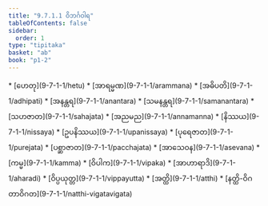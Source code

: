 ```yaml
---
title: "9.7.1.1 ဝိဘင်္ဂဝါရ"
tableOfContents: false
sidebar:
  order: 1
type: "tipitaka"
basket: "ab"
book: "p1-2"
---
```



<DynamicBreadcrumb />



<TableOfContents book="p1-2" section="9.7.1.1">
* [ဟေတု](9-7-1-1/hetu)
* [အာရမ္မဏ](9-7-1-1/arammana)
* [အဓိပတိ](9-7-1-1/adhipati)
* [အနန္တရ](9-7-1-1/anantara)
* [သမနန္တရ](9-7-1-1/samanantara)
* [သဟဇာတ](9-7-1-1/sahajata)
* [အညမည](9-7-1-1/annamanna)
* [နိဿယ](9-7-1-1/nissaya)
* [ဥပနိဿယ](9-7-1-1/upanissaya)
* [ပုရေဇာတ](9-7-1-1/purejata)
* [ပစ္ဆာဇာတ](9-7-1-1/pacchajata)
* [အာသေဝန](9-7-1-1/asevana)
* [ကမ္မ](9-7-1-1/kamma)
* [ဝိပါက](9-7-1-1/vipaka)
* [အာဟာရာဒိ](9-7-1-1/aharadi)
* [ဝိပ္ပယုတ္တ](9-7-1-1/vippayutta)
* [အတ္ထိ](9-7-1-1/atthi)
* [နတ္ထိ-ဝိဂတာဝိဂတ](9-7-1-1/natthi-vigatavigata)
</TableOfContents>